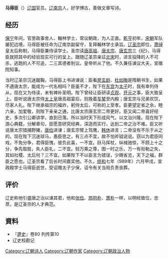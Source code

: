 '''马得臣'''（{{bd|？||989年|}}）[[辽国|辽国]]官员。[[辽南京|辽南京]]人，好学博古，善做文章写诗。
== 经历 ==
[[保宁|保宁]]年间，官至政事舍人、翰林学士，常议朝政，为人正直。[[乾亨_(辽朝)|乾亨]]初年，[[宋朝|宋朝]]军队屡犯边境，马得臣被任命为辽南京副留守，复拜翰林学士承旨。[[辽圣宗|辽圣宗]]即位，[[萧绰|萧绰]]皇太后称制，马得臣兼侍读学士。圣宗读[[唐高祖|唐高祖]]、[[唐太宗|唐太宗]]、[[唐玄宗|唐玄宗]]三《纪》，马得臣就把其中的经验现实可行的呈上。跟随辽圣宗亲征[[北宋|北宋]]时，进言投降的人不可杀，逃跑的人不可追，二三其德者别议。皇帝听从了他。不久兼任谏议大夫，宣徽院知事。

当时辽圣宗沉迷蹴鞠，马得臣上书进谏说：臣看[[房玄龄|房玄龄]]、[[杜如晦|杜如晦]]是隋朝书生，如果不遇唐太宗，能成为一代名相吗？臣虽不才，陛下在[[东宫|东宫]]为[[太子|太子]]时，我有幸列侍从，现在又为侍读，未有裨补圣明。陛下曾经让臣研读[[贞观|贞观]]、[[开元|开元]]之事，臣大致呈上。臣听说唐太宗侍[[太上皇|太上皇]]唐高祖宴后，则挽着[[车辇|车辇]]至内殿；唐玄宗与兄弟欢饮，尽家人礼。陛下继承祖宗的福祚，躬侍太后，可称的上至孝。臣更望定省之余，睦六亲，加爱敬，则陛下亲亲之通，比唐太宗唐玄宗二帝更好。臣又闻二帝喜好经史，多次引公卿讲学，直到日落。所以当时天下形成风气，以文治兴隆。现在陛下游心典籍，分解章句，臣愿意研究经典，深造而实行，达到二帝之治不难。臣又听说唐太宗猎捕野猪，[[唐俭|唐俭]]进谏；唐玄宗臂上驾鹰，[[韩休|韩休]]进言；二帝没有不乐于从之的。现在陛下沉迷球马，愚臣思之，有三点不宜，故不怕斧钺说说。窃以为君臣同戏，不免分争，君得臣愧，彼负此喜，一不宜。跃马挥杖，纵械驰惊，不顾上十之分，争先取胜，失人臣礼，二不宜。轻万乘之尊，图一时之乐，万一有衔勒之失，其如社稷、太后何？三不宜。如果陛下不以臣言为错误，少赐省览，天下之福，群臣之愿也。辽圣宗看了后长时间嘉奖他。不久，[[统和|统和]]七年（989年）六月甲戌，宣政殿学士马得臣逝世，受诏赠太子少保，诏令有关当局负责丧葬。
== 评价 ==
辽史称他引盛唐之治以谏其君，他和[[张俭_(辽)|张俭]]、[[邢抱朴|邢抱朴]]、[[萧朴|萧朴]]一样，以明经致位，忠荩，是辽圣宗的人才典范。
== 資料 ==
*『[[遼史|遼史]]』卷80 列传第10 
*辽史校勘记

[[Category:辽朝诗人|Category:辽朝诗人]]
[[Category:辽朝作家|Category:辽朝作家]]
[[Category:辽朝政治人物|Category:辽朝政治人物]]